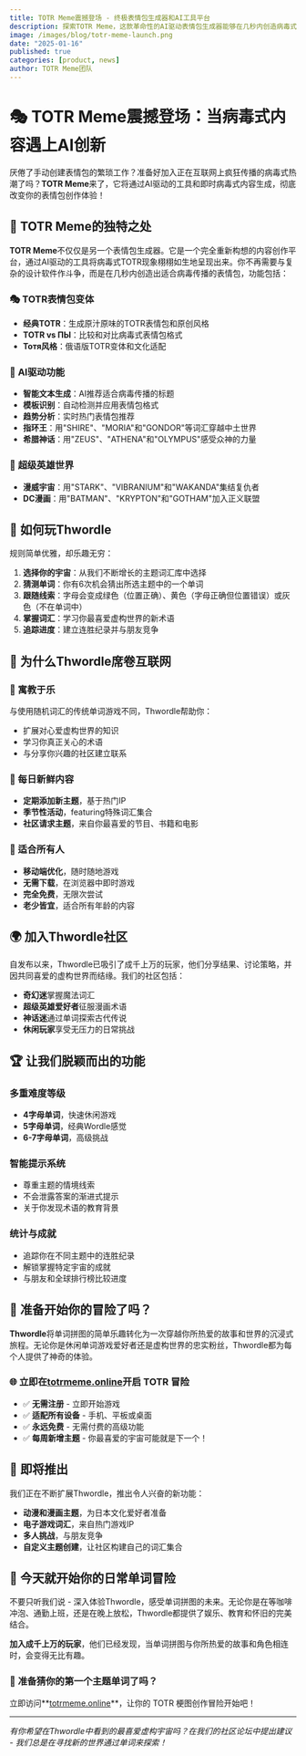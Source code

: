 ```yaml
---
title: TOTR Meme震撼登场 - 终极表情包生成器和AI工具平台
description: 探索TOTR Meme，这款革命性的AI驱动表情包生成器能够在几秒内创造病毒式内容。生成TOTR表情包、模板，探索表情包文化趋势！
image: /images/blog/totr-meme-launch.png
date: "2025-01-16"
published: true
categories: [product, news]
author: TOTR Meme团队
---
```


# 🎭 TOTR Meme震撼登场：当病毒式内容遇上AI创新

厌倦了手动创建表情包的繁琐工作？准备好加入正在互联网上疯狂传播的病毒式热潮了吗？**TOTR Meme**来了，它将通过AI驱动的工具和即时病毒式内容生成，彻底改变你的表情包创作体验！

## 🌟 TOTR Meme的独特之处

**TOTR Meme**不仅仅是另一个表情包生成器。它是一个完全重新构想的内容创作平台，通过AI驱动的工具将病毒式TOTR现象栩栩如生地呈现出来。你不再需要与复杂的设计软件作斗争，而是在几秒内创造出适合病毒传播的表情包，功能包括：

### 🎭 **TOTR表情包变体**
- **经典TOTR**：生成原汁原味的TOTR表情包和原创风格
- **TOTR vs ПЫ**：比较和对比病毒式表情包格式
- **Тотя风格**：俄语版TOTR变体和文化适配

### 🤖 **AI驱动功能**
- **智能文本生成**：AI推荐适合病毒传播的标题
- **模板识别**：自动检测并应用表情包格式
- **趋势分析**：实时热门表情包推荐
- **指环王**：用"SHIRE"、"MORIA"和"GONDOR"等词汇穿越中土世界
- **希腊神话**：用"ZEUS"、"ATHENA"和"OLYMPUS"感受众神的力量

### 🦸 **超级英雄世界**
- **漫威宇宙**：用"STARK"、"VIBRANIUM"和"WAKANDA"集结复仇者
- **DC漫画**：用"BATMAN"、"KRYPTON"和"GOTHAM"加入正义联盟

## 🎯 如何玩Thwordle

规则简单优雅，却乐趣无穷：

1. **选择你的宇宙**：从我们不断增长的主题词汇库中选择
2. **猜测单词**：你有6次机会猜出所选主题中的一个单词
3. **跟随线索**：字母会变成绿色（位置正确）、黄色（字母正确但位置错误）或灰色（不在单词中）
4. **掌握词汇**：学习你最喜爱虚构世界的新术语
5. **追踪进度**：建立连胜纪录并与朋友竞争

## 🚀 为什么Thwordle席卷互联网

### **🧠 寓教于乐**
与使用随机词汇的传统单词游戏不同，Thwordle帮助你：
- 扩展对心爱虚构世界的知识
- 学习你真正关心的术语
- 与分享你兴趣的社区建立联系

### **🎨 每日新鲜内容**
- **定期添加新主题**，基于热门IP
- **季节性活动**，featuring特殊词汇集合
- **社区请求主题**，来自你最喜爱的节目、书籍和电影

### **📱 适合所有人**
- **移动端优化**，随时随地游戏
- **无需下载**，在浏览器中即时游戏
- **完全免费**，无限次尝试
- **老少皆宜**，适合所有年龄的内容

## 🌍 加入Thwordle社区

自发布以来，Thwordle已吸引了成千上万的玩家，他们分享结果、讨论策略，并因共同喜爱的虚构世界而结缘。我们的社区包括：

- **奇幻迷**掌握魔法词汇
- **超级英雄爱好者**征服漫画术语
- **神话迷**通过单词探索古代传说
- **休闲玩家**享受无压力的日常挑战

## 🏆 让我们脱颖而出的功能

### **多重难度等级**
- **4字母单词**，快速休闲游戏
- **5字母单词**，经典Wordle感觉
- **6-7字母单词**，高级挑战

### **智能提示系统**
- 尊重主题的情境线索
- 不会泄露答案的渐进式提示
- 关于你发现术语的教育背景

### **统计与成就**
- 追踪你在不同主题中的连胜纪录
- 解锁掌握特定宇宙的成就
- 与朋友和全球排行榜比较进度

## 🎊 准备开始你的冒险了吗？

**Thwordle**将单词拼图的简单乐趣转化为一次穿越你所热爱的故事和世界的沉浸式旅程。无论你是休闲单词游戏爱好者还是虚构世界的忠实粉丝，Thwordle都为每个人提供了神奇的体验。

### 🌐 **立即在[totrmeme.online](https://totrmeme.online)开启 TOTR 冒险**

- ✅ **无需注册** - 立即开始游戏
- ✅ **适配所有设备** - 手机、平板或桌面
- ✅ **永远免费** - 无需付费的高级功能
- ✅ **每周新增主题** - 你最喜爱的宇宙可能就是下一个！

## 🔮 即将推出

我们正在不断扩展Thwordle，推出令人兴奋的新功能：

- **动漫和漫画主题**，为日本文化爱好者准备
- **电子游戏词汇**，来自热门游戏IP
- **多人挑战**，与朋友竞争
- **自定义主题创建**，让社区构建自己的词汇集合

## 💫 今天就开始你的日常单词冒险

不要只听我们说 - 深入体验Thwordle，感受单词拼图的未来。无论你是在等咖啡冲泡、通勤上班，还是在晚上放松，Thwordle都提供了娱乐、教育和怀旧的完美结合。

**加入成千上万的玩家**，他们已经发现，当单词拼图与你所热爱的故事和角色相连时，会变得无比有趣。

### 🎯 **准备猜你的第一个主题单词了吗？**

立即访问**[totrmeme.online](https://totrmeme.online)**，让你的 TOTR 梗图创作冒险开始吧！

---

*有你希望在Thwordle中看到的最喜爱虚构宇宙吗？在我们的社区论坛中提出建议 - 我们总是在寻找新的世界通过单词来探索！*
